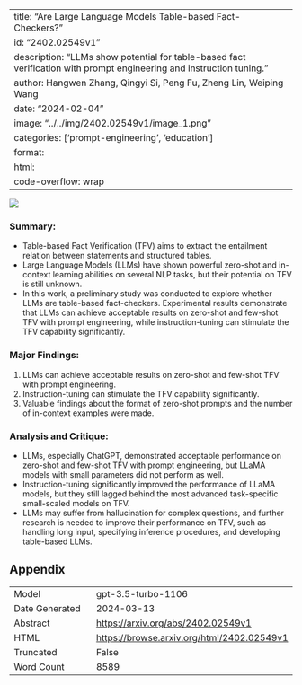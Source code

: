 
---
title: "Are Large Language Models Table-based Fact-Checkers?"
id: "2402.02549v1"
description: "LLMs show potential for table-based fact verification with prompt engineering and instruction tuning."
author: Hangwen Zhang, Qingyi Si, Peng Fu, Zheng Lin, Weiping Wang
date: "2024-02-04"
image: "../../img/2402.02549v1/image_1.png"
categories: ['prompt-engineering', 'education']
format:
  html:
    code-overflow: wrap
---

![](../../img/2402.02549v1/image_1.png)

### **Summary:**
- Table-based Fact Verification (TFV) aims to extract the entailment relation between statements and structured tables.
- Large Language Models (LLMs) have shown powerful zero-shot and in-context learning abilities on several NLP tasks, but their potential on TFV is still unknown.
- In this work, a preliminary study was conducted to explore whether LLMs are table-based fact-checkers. Experimental results demonstrate that LLMs can achieve acceptable results on zero-shot and few-shot TFV with prompt engineering, while instruction-tuning can stimulate the TFV capability significantly.

### **Major Findings:**
1. LLMs can achieve acceptable results on zero-shot and few-shot TFV with prompt engineering.
2. Instruction-tuning can stimulate the TFV capability significantly.
3. Valuable findings about the format of zero-shot prompts and the number of in-context examples were made.

### **Analysis and Critique:**
- LLMs, especially ChatGPT, demonstrated acceptable performance on zero-shot and few-shot TFV with prompt engineering, but LLaMA models with small parameters did not perform as well.
- Instruction-tuning significantly improved the performance of LLaMA models, but they still lagged behind the most advanced task-specific small-scaled models on TFV.
- LLMs may suffer from hallucination for complex questions, and further research is needed to improve their performance on TFV, such as handling long input, specifying inference procedures, and developing table-based LLMs.

## Appendix

|          |          |
|----------|----------|
| Model     | gpt-3.5-turbo-1106       |
| Date Generated     | 2024-03-13       |
| Abstract | [https://arxiv.org/abs/2402.02549v1](https://arxiv.org/abs/2402.02549v1)        |
| HTML     | [https://browse.arxiv.org/html/2402.02549v1](https://browse.arxiv.org/html/2402.02549v1)       |
| Truncated       | False       |
| Word Count       | 8589       |